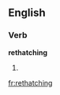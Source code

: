 ==English==

===Verb===
'''rethatching'''

# {{third-person singular of|[[rethatch]]}}

[[fr:rethatching]]